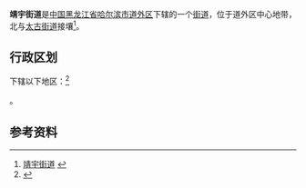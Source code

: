 {{中国乡级行政区|23/01/04/001/000
| 行政区全称 = 靖宇街道
| 上级行政区 = [[黑龙江省|黑龙江省]][[哈尔滨市|哈尔滨市]][[道外区|道外区]]
| 行政区类别 = [[街道|街道]]
| LowerDivisions = 4个社区
| 总面积 = 0.6平方公里
| 户籍人口 = 32722人口
| 常住人口 = 
| 行政区划 = 
| 官方网站 =
| 邮政编码 =150000
| 电话区号 = 451
| 毗邻行政区 =
}}

'''靖宇街道'''是[[中国|中国]][[黑龙江省|黑龙江省]][[哈尔滨市|哈尔滨市]][[道外区|道外区]]下辖的一个[[街道|街道]]，位于道外区中心地带，北与[[太古街道|太古街道]]接壤<ref>[http://www.chinaquhua.cn/heilongjiang/ 靖宇街道] {{webarchive|url=https://web.archive.org/web/20110822123644/http://www.chinaquhua.cn/heilongjiang/ |date=2011-08-22 }}</ref>。

== 行政区划 ==

下辖以下地区：<ref>{{PRC admin/ref sgc|23/01/04/001/000}}</ref>

{{PRC admin/children|23/01/04/001/000}}。

== 参考资料 ==

{{reflist}}

{{PRC admin/navcat|23/01/04/001/000}}